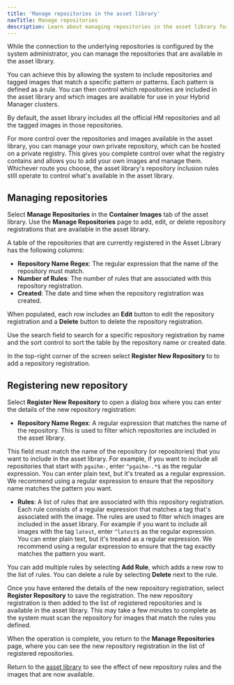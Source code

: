 ```yaml
---
title: 'Manage repositories in the asset library'
navTitle: Manage repositories
description: Learn about managing repositories in the asset library for PG AI Hybrid Manager clusters.
---
```


While the connection to the underlying repositories is configured by the system administrator, you can manage the repositories that are available in the asset library.

You can achieve this by allowing the system to include repositories and tagged images that match a specific pattern or patterns. Each pattern is defined as a rule. You can then control which repositories are included in the asset library and which images are available for use in your Hybrid Manager clusters.

By default, the asset library includes all the official HM repositories and all the tagged images in those repositories.

For more control over the repositories and images available in the asset library, you can manage your own private repository, which can be hosted on a private registry. This gives you complete control over what the registry contains and allows you to add your own images and manage them. Whichever route you choose, the asset library's repository inclusion rules still operate to control what's available in the asset library.

## Managing repositories

Select **Manage Repositories** in the **Container Images** tab of the asset library. Use the **Manage Repositories** page to add, edit, or delete repository registrations that are available in the asset library. 

A table of the repositories that are currently registered in the Asset Library has the following columns:

-   **Repository Name Regex**: The regular expression that the name of the repository must match.
-   **Number of Rules**: The number of rules that are associated with this repository registration.
-   **Created**: The date and time when the repository registration was created.

When populated, each row includes an **Edit** button to edit the repository registration and a **Delete** button to delete the repository registration.

Use the search field to search for a specific repository registration by name and the sort control to sort the table by the repository name or created date.

In the top-right corner of the screen select **Register New Repository** to to add a repository registration.

## Registering new repository

Select **Register New Repository** to open a dialog box where you can enter the details of the new repository registration:

-   **Repository Name Regex**: A regular expression that matches the name of the repository. This is used to filter which repositories are included in the asset library.

This field must match the name of the repository (or repositories) that you want to include in the asset library. For example, if you want to include all repositories that start with `pgaihm-`, enter `^pgaihm-.*$` as the regular expression. You can enter plain text, but it's treated as a regular expression. We recommend using a regular expression to ensure that the repository name matches the pattern you want.

-   **Rules**: A list of rules that are associated with this repository registration. Each rule consists of a regular expression that matches a tag that's associated with the image. The rules are used to filter which images are included in the asset library. For example if you want to include all images with the tag `latest`, enter `^latest$` as the regular expression. You can enter plain text, but it's treated as a regular expression. We recommend using a regular expression to ensure that the tag exactly matches the pattern you want.

You can add multiple rules by selecting **Add Rule**, which adds a new row to the list of rules. You can delete a rule by selecting **Delete** next to the rule.

Once you have entered the details of the new repository registration, select **Register Repository** to save the registration. The new repository registration is then added to the list of registered repositories and is available in the asset library. This may take a few minutes to complete as the system must scan the repository for images that match the rules you defined.

When the operation is complete, you return to the **Manage Repositories** page, where you can see the new repository registration in the list of registered repositories.

Return to the [asset library](asset-library.mdx) to see the effect of new repository rules and the images that are now available.
